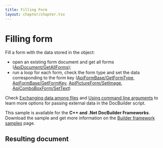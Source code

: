 ```yaml
---
title: Filling Form
layout: chapter/chapter.tsx
---
```

# [](/docbuilder/buildersamples/)Filling form

Fill a form with the data stored in the object:

* open an existing form document and get all forms ([ApiDocument/GetAllForms](/docbuilder/textdocumentapi/apidocument/getallforms));
* run a loop for each form, check the form type and set the data corresponding to the form key ([ApiFormBase/GetFormType](/docbuilder/textdocumentapi/apiformbase/getformtype), [ApiFormBase/GetFormKey](/docbuilder/textdocumentapi/apiformbase/getformkey), [ApiPictureForm/SetImage](/docbuilder/textdocumentapi/apipictureform/setimage), [ApiComboBoxForm/SetText](/docbuilder/textdocumentapi/apicomboboxform/settext))

Check [Exchanging data among files](/docbuilder/howitworks/globalvariable) and [Using command line arguments](/docbuilder/integrationapi/arguments) to learn more options for passing external data in the DocBuilder script.

This sample is available for the **C++ and .Net DocBuilder Frameworks**.\
Download the sample and get more information on the [Builder framework samples](/docbuilder/builderframeworksamples) page.

## Resulting document
